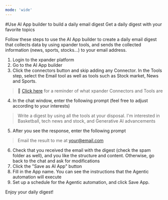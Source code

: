 ```yaml
---
mode: 'wide'
---
```


#Use AI App builder to build a daily email digest
Get a daily digest with your favorite topics

Follow these steps to use the AI App builder to create a daily email digest that collects data by using xpander tools, and sends the collected information (news, sports, stocks...) to your email address.

1. Login to the xpander platform
2. Go to the AI App builder
3. Click the connectors button and skip adding any Connector. In the Tools step, select the Email tool as well as tools such as Stock market, News and Sports.

> 📘 [Click here](https://docs.xpander.ai/docs/early-access-program-getting-started#terminology) for a reminder of what xpander Connectors and Tools are

4. In the chat window, enter the following prompt (feel free to adjust according to your interests)

> Write a digest by using all the tools at your disposal. I'm interested in Basketball, tech news and stock, and Generative AI advancements

5. After you see the response, enter the following prompt

> Email the result to me at [your@email.com](mailto:your@email.com)

6. Check that you received the email with the digest (check the spam folder as well), and you like the structure and content. Otherwise, go back to the chat and ask for modifications
7. Click the "Save as AI App" button
8. Fill in the App name. You can see the instructions that the Agentic automation will execute
9. Set up a schedule for the Agentic automation, and click Save App.

Enjoy your daily digest!
